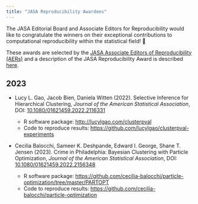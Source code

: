 ```yaml
---
title: "JASA Reproducibility Awardees"
---
```


The JASA Editorial Board and Associate Editors for Reproducibility would like to congratulate the winners on their exceptional contributions to computational reproducibility within the statistical field! 🏅

These awards are selected by the [JASA Associate Editors of Reproducibility (AERs)](about.qmd) and a description of the JASA Reproducibility Award is described [here](index.qmd).


## 2023

- Lucy L. Gao, Jacob Bien, Daniela Witten (2022). Selective Inference for Hierarchical Clustering, _Journal of the American Statistical Association_, DOI: [10.1080/01621459.2022.2116331](https://doi.org/10.1080/01621459.2022.2116331) 

  - R software package: [http://lucylgao.com/clusterpval](http://lucylgao.com/clusterpval)
  - Code to reproduce results: [https://github.com/lucylgao/clusterpval-experiments](https://github.com/lucylgao/clusterpval-experiments) 

- Cecilia Balocchi, Sameer K. Deshpande, Edward I. George, Shane T. Jensen (2023). Crime in Philadelphia: Bayesian Clustering with Particle Optimization, _Journal of the American Statistical Association_, DOI: [10.1080/01621459.2022.2156348](https://doi.org/10.1080/01621459.2022.2156348)

  - R software package: [https://github.com/cecilia-balocchi/particle-optimization/tree/master/PARTOPT](https://github.com/cecilia-balocchi/particle-optimization/tree/master/PARTOPT)
  - Code to reproduce results: [https://github.com/cecilia-balocchi/particle-optimization](https://github.com/cecilia-balocchi/particle-optimization)	

